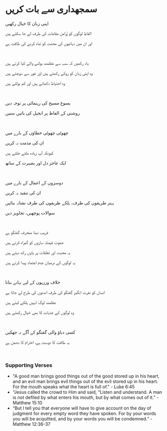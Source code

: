 # سمجھداری سے بات کریں

اپنی زبان کا خیال رکھیں

الفاظ لوگوں کو پُرامن مقامات کی طرف لے جا سکتے ہیں

اور ان میں دہائیوں کی محنت کو تباہ کرنے کی طاقت ہے

<p></p>

<br />

یاد رکھیں کہ سب سے عقلمند بولنے والے کیا کرتے ہیں

وہ اپنی زبان کو روکے رکھتے ہیں اور غور سے سوچتے ہیں

وہ احتیاط دکھاتے ہیں اور کم بولتے ہیں

<p></p>

<br />

یسوع مسیح کی رہنمائی پر توجہ دیں

روشنی کے الفاظ پر انجیل کی باتیں سنیں

<br />

چھوٹی چھوٹی خطاؤں کے بارے میں

ان کی مذمت نہ کریں

کیونکہ آپ زیادہ ملتے جلتے ہیں

ایک عاجز دل اور بصیرت کے ساتھ

<br />

دوسروں کے اعمال کے بارے میں

ان کی تنقید نہ کریں

بہتر طریقوں کی طرف، ہلکے طریقوں کی طرف نشانہ بنائیں

سوالات پوچھیں، تجاویز دیں

<br />

فریب دینا منحرف گفتگو ہے

جھوٹ فیصلہ سازوں کو گمراہ کرتے ہیں

یہ محبت اور تعلقات پر پاوں رکھ دیتے ہیں

یہ لوگوں کے درمیان عدم اعتماد پیدا کرتے ہیں

<br />

خلاف ورزیوں کے لیے بہانے بنانا

انسان کو نفرت انگیز گفتگو کی طرف اندھوں کی طرح لے جاتا ہے

عقلمند لوگ انہیں ہلکے لیتے ہیں

وہ لوگوں کے جذبات کا بھی خیال رکھتے ہیں

<br />

کسی دباؤ والی گفتگو کے آگے نہ جھکیں

یہ طاقت کا دوست ہے، احترام کا دشمن ہے

<br />

### Supporting Verses

- "A good man brings good things out of the good stored up in his heart, and an evil man brings evil things out of the evil stored up in his heart. For the mouth speaks what the heart is full of." - Luke 6:45
- “Jesus called the crowd to Him and said, “Listen and understand. A man is not defiled by what enters his mouth, but by what comes out of it.” - Matthew 15:10
- “But I tell you that everyone will have to give account on the day of judgment for every empty word they have spoken. For by your words you will be acquitted, and by your words you will be condemned.” - Matthew 12:36-37